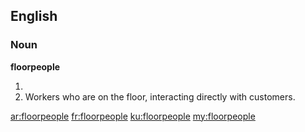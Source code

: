 ==English==

===Noun===
'''floorpeople'''

#{{plural of|floorperson}}
#Workers who are on the floor, interacting directly with customers.

[[ar:floorpeople]]
[[fr:floorpeople]]
[[ku:floorpeople]]
[[my:floorpeople]]